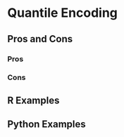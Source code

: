 # Quantile Encoding {#sec-quantile-encoding}

## Pros and Cons

### Pros

### Cons

## R Examples

## Python Examples
